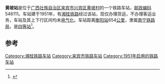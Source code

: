 {{noteTA
|1=zh-cn:始发车次; zh-hk:列車班次;
|2=zh-cn:车次; zh-hk:班次;
}}
{{Infobox China railway station 
|车站名称 = 黄坡站
|车站名称拼音 = 
|车站地址 = [[广西壮族自治区|广西壮族自治区]][[来宾市|来宾市]]
|归属 = [[南宁铁路局|南宁铁路局]]
|车站等级 = [[四等站_(中铁)|四等站]]
|线路 = [[湘桂铁路|湘桂铁路]]
}}
'''黄坡站'''是位于[[广西壮族自治区|广西壮族自治区]][[来宾市|来宾市]][[兴宾区|兴宾区]][[黄坡村|黄坡村]]的一个铁路车站，[[邮政编码|邮政编码]]546111。车站建于1951年，有[[湘桂铁路|湘桂铁路]]经过该站，现仅办理货运，不办理客运业务，车站及其上下行区间均未[[电气化|电气化]]。车站距离[[衡阳站|衡阳站]]654[[公里|公里]]，隶属[[南宁铁路局|南宁铁路局]]，是[[四等站_(中铁)|四等站]]<ref>{{Cite book|title=中国铁路站名词典|last=孙本祥主编|first=|publisher=北京：[[中国铁道出版社|中国铁道出版社]]|year=2003.04|isbn=7-113-03941-3|location=|pages=480}}</ref>。

==参考==
{{reflist}}

{{start rail box}}
{{s-inop|[[小平阳站|小平阳站]]}}
{{s-line|[[湘桂铁路|湘桂铁路]]}}
{{s-inop|[[和吉村站|和吉村站]]}}
{{end box}}
{{湘桂铁路}}

[[Category:湘桂铁路车站|Category:湘桂铁路车站]]
[[Category:来宾市铁路车站|Category:来宾市铁路车站]]
[[Category:1951年启用的铁路车站|Category:1951年启用的铁路车站]]


{{铁路车站小作品}}
{{广西小作品}}